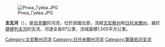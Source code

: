 {{Unreferenced|time=2015-09-22T01:28:21+00:00}}
[[Image:Річка_Гуйва.JPG|right]]

'''圭瓦河'''（{{lang-uk|Гуйва}}），是[[烏克蘭|烏克蘭]]的河流，位於該國北部，流經[[文尼察州|文尼察州]]和[[日托米爾州|日托米爾州]]，屬於[[捷捷列夫河|捷捷列夫河]]的支流，河道全長97公里，流域面積1,505平方公里。

{{DEFAULTSORT:Гуйва}}
[[Category:文尼察州河流|Category:文尼察州河流]]
[[Category:日托米爾州河流|Category:日托米爾州河流]]
[[Category:第聂伯河支流|Category:第聂伯河支流]]


{{Ukraine-river-stub}}